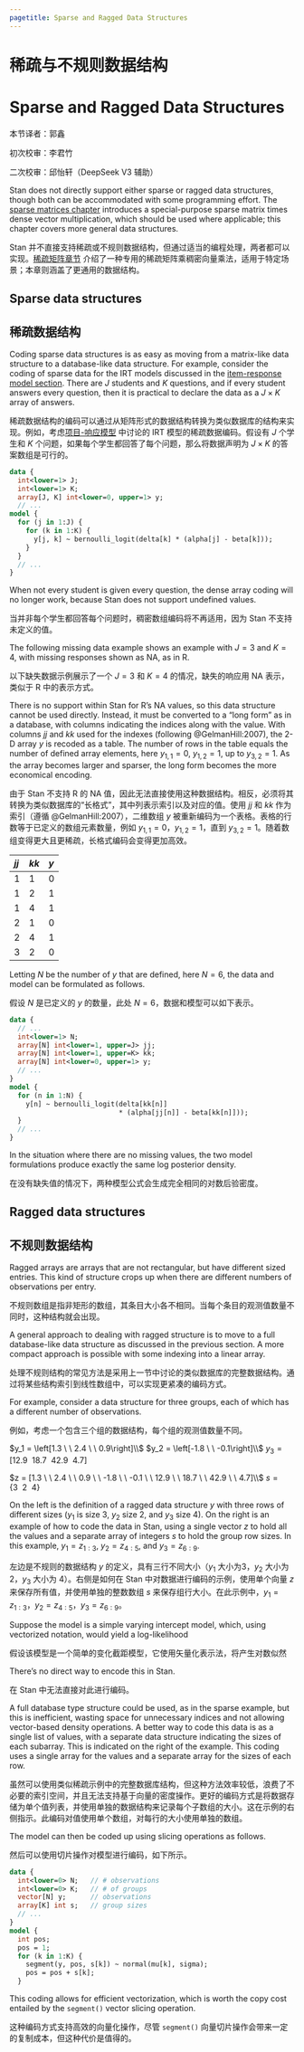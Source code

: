 ```yaml
---
pagetitle: Sparse and Ragged Data Structures
---
```


# 稀疏与不规则数据结构 {#sparse-ragged.chapter--cn}

# Sparse and Ragged Data Structures  {#sparse-ragged.chapter}

本节译者：郭鑫

初次校审：李君竹

二次校审：邱怡轩（DeepSeek V3 辅助）

Stan does not directly support either sparse or ragged data
structures, though both can be accommodated with some programming
effort.  The [sparse matrices chapter](https://mc-stan.org/docs/functions-reference/sparse_matrix_operations.html)
introduces a special-purpose sparse matrix times dense vector
multiplication, which should be used where applicable; this chapter
covers more general data structures.

Stan 并不直接支持稀疏或不规则数据结构，但通过适当的编程处理，两者都可以实现。[稀疏矩阵章节](https://mc-stan.org/docs/functions-reference/sparse_matrix_operations.html) 介绍了一种专用的稀疏矩阵乘稠密向量乘法，适用于特定场景；本章则涵盖了更通用的数据结构。

## Sparse data structures

## 稀疏数据结构

Coding sparse data structures is as easy as moving from a matrix-like
data structure to a database-like data structure.  For example,
consider the coding of sparse data for the IRT models discussed in the
[item-response model section](regression.qmd#item-response-models.section).
There are $J$ students and $K$ questions, and if every student answers every
question, then it is practical to declare the data as a $J \times K$
array of answers.

稀疏数据结构的编码可以通过从矩阵形式的数据结构转换为类似数据库的结构来实现。例如，考虑[项目-响应模型](#item-response-models.section) 中讨论的 IRT 模型的稀疏数据编码。假设有 $J$ 个学生和 $K$ 个问题，如果每个学生都回答了每个问题，那么将数据声明为 $J \times K$ 的答案数组是可行的。

```stan
data {
  int<lower=1> J;
  int<lower=1> K;
  array[J, K] int<lower=0, upper=1> y;
  // ...
model {
  for (j in 1:J) {
    for (k in 1:K) {
      y[j, k] ~ bernoulli_logit(delta[k] * (alpha[j] - beta[k]));
    }
  }
  // ...
}
```

When not every student is given every question, the dense array coding
will no longer work, because Stan does not support undefined values.

当并非每个学生都回答每个问题时，稠密数组编码将不再适用，因为 Stan 不支持未定义的值。

The following missing data example shows an example with $J=3$ and $K=4$,
with missing responses shown as NA, as in R.

以下缺失数据示例展示了一个 $J=3$ 和 $K=4$ 的情况，缺失的响应用 NA 表示，类似于 R 中的表示方式。

\begin{equation*}
y
=
\left[
\begin{array}{cccc}
0 & 1 & \mbox{NA} & 1
\\
0 & \mbox{NA} & \mbox{NA} & 1
\\
\mbox{NA} & 0 & \mbox{NA} & \mbox{NA}
\end{array}
\right]
\end{equation*}

There is no support within Stan for R's NA values, so this data structure cannot be used
directly. Instead, it must be converted to a "long form" as in a database,
with columns indicating the indices along with the value.
With columns $jj$ and $kk$ used for the indexes
(following @GelmanHill:2007), the 2-D array $y$ is recoded as a table.
The number of rows in the table equals the number of defined
array elements, here $y_{1,1} = 0$, $y_{1,2} = 1$, up to $y_{3,2} = 1$.
As the array becomes larger and sparser, the long form becomes
the more economical encoding.

由于 Stan 不支持 R 的 NA 值，因此无法直接使用这种数据结构。相反，必须将其转换为类似数据库的“长格式”，其中列表示索引以及对应的值。使用 $jj$ 和 $kk$ 作为索引（遵循 @GelmanHill:2007），二维数组 $y$ 被重新编码为一个表格。表格的行数等于已定义的数组元素数量，例如 $y_{1,1} = 0$，$y_{1,2} = 1$，直到 $y_{3,2} = 1$。随着数组变得更大且更稀疏，长格式编码会变得更加高效。

|*jj* | *kk* |*y* |
|:----|:-----|:---|
|1    | 1    | 0  |
|1    | 2    | 1  |
|1    | 4    | 1  |
|2    | 1    | 0  |
|2    | 4    | 1  |
|3    | 2    | 0  |

Letting $N$ be the number of $y$ that are defined, here $N=6$,
the data and model can be formulated as follows.

假设 $N$ 是已定义的 $y$ 的数量，此处 $N=6$，数据和模型可以如下表示。

```stan
data {
  // ...
  int<lower=1> N;
  array[N] int<lower=1, upper=J> jj;
  array[N] int<lower=1, upper=K> kk;
  array[N] int<lower=0, upper=1> y;
  // ...
}
model {
  for (n in 1:N) {
    y[n] ~ bernoulli_logit(delta[kk[n]]
                           * (alpha[jj[n]] - beta[kk[n]]));
  }
  // ...
}
```

In the situation where there are no missing values, the two model
formulations produce exactly the same log posterior density.

在没有缺失值的情况下，两种模型公式会生成完全相同的对数后验密度。

## Ragged data structures {#ragged-data-structs.section}

## 不规则数据结构 {#ragged-data-structs.section--cn}

Ragged arrays are arrays that are not rectangular, but have different
sized entries.  This kind of structure crops up when there are
different numbers of observations per entry.

不规则数组是指非矩形的数组，其条目大小各不相同。当每个条目的观测值数量不同时，这种结构就会出现。

A general approach to dealing with ragged structure is to move to a
full database-like data structure as discussed in the previous
section.  A more compact approach is possible with some indexing into
a linear array.

处理不规则结构的常见方法是采用上一节中讨论的类似数据库的完整数据结构。通过将某些结构索引到线性数组中，可以实现更紧凑的编码方式。

For example, consider a data structure for three groups, each of which
has a different number of observations.

例如，考虑一个包含三个组的数据结构，每个组的观测值数量不同。

:::: {layout-ncol=2}

::: {#first-column}
$y_1 =  \left[1.3 \ \ 2.4 \ \ 0.9\right]\\$
$y_2 = \left[-1.8 \ \ -0.1\right]\\$
$y_3 = \left[12.9 \ \ 18.7 \ \ 42.9 \ \ 4.7\right]$
:::

::: {#second-column}
$z = [1.3 \ \ 2.4 \ \ 0.9 \ \ -1.8 \ \ -0.1 \ \ 12.9 \ \ 18.7 \ \ 42.9 \ \ 4.7]\\$
$s  =  \{ 3 \ \ 2 \ \ 4 \}$
:::

::::

On the left is the definition of a ragged data structure $y$ with three rows of
different sizes ($y_1$ is size 3, $y_2$ size 2, and $y_3$ size 4).  On the right
is an example of how to code the data in Stan, using a single vector $z$ to hold
all the values and a separate array of integers $s$ to hold the group row sizes.
In this example, $y_1 = z_{1:3}$, $y_2 = z_{4:5}$, and $y_3 = z_{6:9}$.

左边是不规则的数据结构 $y$ 的定义，具有三行不同大小（$y_1$ 大小为3，$y_2$ 大小为 2，$y_3$ 大小为 4）。右侧是如何在 Stan 中对数据进行编码的示例，使用单个向量 $z$ 来保存所有值，并使用单独的整数数组 $s$ 来保存组行大小。在此示例中，$y_1 = z_{1:3}$，$y_2 = z_{4:5}$，$y_3 = z_{6:9}$。

Suppose the model is a  simple varying intercept model, which,
using vectorized notation, would yield a log-likelihood

假设该模型是一个简单的变化截距模型，它使用矢量化表示法，将产生对数似然

\begin{equation*}
\sum_{n=1}^3 \log \textsf{normal}(y_n \mid \mu_n, \sigma).
\end{equation*}
There's no direct way to encode this in Stan.

在 Stan 中无法直接对此进行编码。

A full database type structure could be used, as in the sparse
example, but this is inefficient, wasting space for unnecessary
indices and not allowing vector-based density operations.  A better
way to code this data is as a single list of values, with a separate
data structure indicating the sizes of each subarray.  This is
indicated on the right of the example. This coding uses a
single array for the values and a separate array for the sizes of each
row.

虽然可以使用类似稀疏示例中的完整数据库结构，但这种方法效率较低，浪费了不必要的索引空间，并且无法支持基于向量的密度操作。更好的编码方式是将数据存储为单个值列表，并使用单独的数据结构来记录每个子数组的大小。这在示例的右侧指示。此编码对值使用单个数组，对每行的大小使用单独的数组。

The model can then be coded up using slicing operations as follows.

然后可以使用切片操作对模型进行编码，如下所示。

```stan
data {
  int<lower=0> N;   // # observations
  int<lower=0> K;   // # of groups
  vector[N] y;      // observations
  array[K] int s;   // group sizes
  // ...
}
model {
  int pos;
  pos = 1;
  for (k in 1:K) {
    segment(y, pos, s[k]) ~ normal(mu[k], sigma);
    pos = pos + s[k];
  }
```

This coding allows for efficient vectorization, which is worth the
copy cost entailed by the `segment()` vector slicing operation.

这种编码方式支持高效的向量化操作，尽管 `segment()` 向量切片操作会带来一定的复制成本，但这种代价是值得的。
